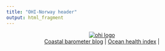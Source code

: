 ```yaml
---
title: "OHI-Norway header"
output: html_fragment
---
```

<p align = "center">
[![ohi logo](svolvar.png)](http://ohi-science.org)
<br>
[Coastal barometer blog](https://kystbarometeret.com) |
[Ocean health index](http://www.oceanhealthindex.org) |
</p>







